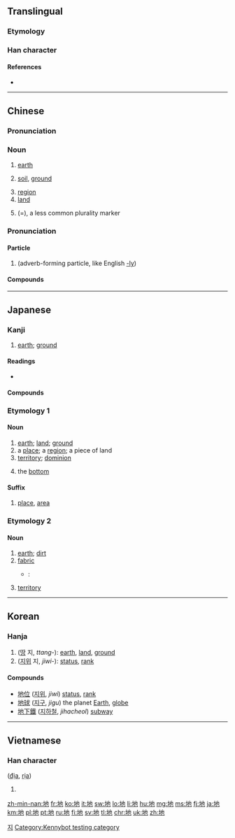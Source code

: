 ==Translingual==
{{stroke order|type=animate}}

===Etymology===
{{Han compound|土|也|c1=s|c2=p|t1=earth|ls=psc}}

===Han character===
{{Han char|rn=32|rad=土|as=03|sn=6|four=4411<sub>2</sub>|canj=土心木 (GPD)|ids=⿰[[土]][[也]]}}

====References====
* {{Han ref|kx=0224.060|dkj=04890|dj=0456.080|hdz=10420.120|uh=5730|ud=22320|bh=A661|bd=42593}}

----

==Chinese==
{{zh-forms}}

===Pronunciation===
{{zh-pron
|m=dì
|c=dei6
|h=pfs=thi
|md=dê
|mn=tè/tē/toē/tī
|mn_note=tē/toē/tī are  literary
|w=3di
|mc=y
|oc=y
|ma=y
|cat=n}}

===Noun===
{{zh-noun}}

# {{label|zh|Beginning Mandarin|sort=di4}} [[earth]]
# {{label|zh|Beginning Mandarin|sort=di4}} [[soil]], [[ground]]
#: {{zh-usex|這 匹 馬 倒 在 地 上，不 住 地{de} 蹬達。|The horse collapsed on the floor, but carried on kicking.}}
# [[region]]
# [[land]]
# {{label|zh|Cantonese}} (={{zh-l|嘅}}), a less common plurality marker 

===Pronunciation===
{{zh-pron
|m=de,di
|m_note=di is used in poetry, songs
|c=dei6-2
|ma=y
|cat=particle}}

====Particle====
{{zh-particle}}

# {{label|zh|Beginning Mandarin}} (adverb-forming particle, like English [[-ly]])
#: {{zh-usex|很 快 地|very quickly}}

====Compounds====
{{der5
| {{zh-l|草地}}
| {{zh-l|地板}}
| {{zh-l|地磅}}
| {{zh-l|地標}}
| {{zh-l|地表}}
| {{zh-l|地表水}}
| {{zh-l|地鱉}}
| {{zh-l|地波}}
| {{zh-l|地步}}
| {{zh-l|地財}}
| {{zh-l|地磁}}
| {{zh-l|地磁赤道}}
| {{zh-l|地磁極}}
| {{zh-l|地產}}
| {{zh-l|地場}}
| {{zh-l|地朝}}
| {{zh-l|地秤}}
| {{zh-l|地大物博}}
| {{zh-l|地帶}}
| {{zh-l|地道}}
| {{zh-l|地點}}
| {{zh-l|地方}}
| {{zh-l|地方兒}}
| {{zh-l|地方病}}
| {{zh-l|地方主義}}
| {{zh-l|地府}}
| {{zh-l|地光}}
| {{zh-l|隄埂}}
| {{zh-l|隄埂兒}}
| {{zh-l|地滾球}}
| {{zh-l|地核}}
| {{zh-l|地黃}}
| {{zh-l|地積}}
| {{zh-l|地基}}
| {{zh-l|地極}}
| {{zh-l|地價}}
| {{zh-l|地角}}
| {{zh-l|地角天涯}}
| {{zh-l|地腳}}
| {{zh-l|地窖}}
| {{zh-l|地纜}}
| {{zh-l|地理}}
| {{zh-l|地裂}}
| {{zh-l|地靈人傑}}
| {{zh-l|地漏}}
| {{zh-l|地幔}}
| {{zh-l|地貌}}
| {{zh-l|地面}}
| {{zh-l|地氣}}
| {{zh-l|地殼}}
| {{zh-l|地懃}}
| {{zh-l|地球}}
| {{zh-l|地球儀}}
| {{zh-l|地區}}
| {{zh-l|地權}}
| {{zh-l|地券}}
| {{zh-l|地兒}}
| {{zh-l|地熱}}
| {{zh-l|地煞}}
| {{zh-l|地上}}
| {{zh-l|地毯}}
| {{zh-l|地鐵}}
| {{zh-l|地圖}}
| {{zh-l|地位}}
| {{zh-l|地下}}
| {{zh-l|地形}}
| {{zh-l|地學}}
| {{zh-l|地衣}}
| {{zh-l|地榆}}
| {{zh-l|地獄}}
| {{zh-l|地域}}
| {{zh-l|地租}}
| {{zh-l|地照}}
| {{zh-l|地震}}
| {{zh-l|地震波}}
| {{zh-l|地震儀}}
| {{zh-l|地震震級}}
| {{zh-l|地支}}
| {{zh-l|地址}}
| {{zh-l|地志}}
| {{zh-l|地質}}
| {{zh-l|地軸}}
| {{zh-l|地主}}
| {{zh-l|地獄}}
| {{zh-l|土地}}
}}

----

==Japanese==

===Kanji===
{{ja-kanji|grade=2|rs=土03}}

# [[earth]]; [[ground]]

====Readings====
* {{ja-readings
|goon=[[じ]] (ji) < [[ぢ]] (di)
|kanon=[[ち]] (chi)
|kun=[[つち]] (tsuchi)}}

====Compounds====
{{der3|{{l|ja|土地|tr=とち, tochi}}: [[ground]]; [[land]]
|{{l|ja|意地悪|tr=いじわる, ijiwaru}}
|{{l|ja|地球|tr=ちきゅう, chikyū}}
|{{l|ja|地底|tr=ちてい, chitei}}
|{{l|ja|地理|tr=ちり, chiri}}
|{{l|ja|地盤|tr=ちばん, chiban}}
|{{l|ja|地位|tr=ちい, chii}}
|{{l|ja|地域|tr=ちいき, chiiki}}
|{{l|ja|地下|tr=ちか, chika}}
|{{l|ja|地学|tr=ちがく, chigaku}}
|{{l|ja|地球|tr=ちきゅう, chikyū}}
|{{l|ja|地区|tr=ちく, chiku}}
|{{l|ja|地形|tr=ちけい, chikei}}
|{{l|ja|地上|tr=ちじょう, chijō}}
|{{l|ja|地租|tr=ちそ, chiso}}
|{{l|ja|地点|tr=ちてん, chiten}}
|{{l|ja|地主|tr=じぬし, jinushi}}
|{{l|ja|地表|tr=ちひょう, chihyō}}
|{{l|ja|地方|tr=ちほう, chihō}}
|{{l|ja|地震|tr=じしん, jishin}}
|{{l|ja|天地|tr=てんち, tenchi}}: heaven and earth
|{{l|ja|天變地異|tr=てんぺんちい, tenpen chii||[[turmoil]] throughout heaven and earth}}
|{{l|ja|現在地|tr=げんざいち, genzaichi||you are here}}}}

===Etymology 1===

====Noun====
{{ja-noun|ち}}

# [[earth]]; [[land]]; [[ground]]
# a [[place]]; a [[region]]; a piece of land
# [[territory]]; [[dominion]]
# {{qualifier|of a crate, etc.}} the [[bottom]]

====Suffix====
{{ja-pos|ち|suffix}} 

# [[place]], [[area]]

===Etymology 2===

====Noun====
{{ja-noun|じ|hhira=ぢ}}

# [[earth]]; [[dirt]]
# [[fabric]]
#* {{RQ:Botchan}}:
#*: {{ja-usex|いくらか薄い'''地'''には相違なくっても暑いには極ってる。|いくら か うすい '''じ''' に は そうい なくって も あつい に は きまってる。|However thin it might be, flannel is flannel and must have been pretty warm at that time of the year.}}
# {{context|game of go|lang=ja|sort=し'}} [[territory]]

----

==Korean==

===Hanja===
{{ko-hanja|hangeul=지|mr=chi|eumhun=땅|ehrv=ttang|ehmr=ttang|ehy=ttang}}

# ([[땅]] 지, ''ttang-''): [[earth]], [[land]], [[ground]]
# ([[지위]] 지, ''jiwi-''): [[status]], [[rank]]

====Compounds====
* [[地位]] ([[지위]], ''jiwi'') [[status]], [[rank]]
* [[地球]] ([[지구]], ''jigu'') the planet [[Earth]], [[globe]]
* [[地下鐵]] ([[지하철]], ''jihacheol'') [[subway]]

[[Category:Hanja readings|지]]

----

==Vietnamese==

===Han character===
{{vi-hantu|rs=土03}} ([[địa]], [[rịa]])

# {{defn|lang=vi|sort=土03}}

[[zh-min-nan:地]]
[[fr:地]]
[[ko:地]]
[[it:地]]
[[sw:地]]
[[lo:地]]
[[li:地]]
[[hu:地]]
[[mg:地]]
[[ms:地]]
[[fj:地]]
[[ja:地]]
[[km:地]]
[[pl:地]]
[[pt:地]]
[[ru:地]]
[[fi:地]]
[[sv:地]]
[[tl:地]]
[[chr:地]]
[[uk:地]]
[[zh:地]]

[[Category:Kennybot testing category]]